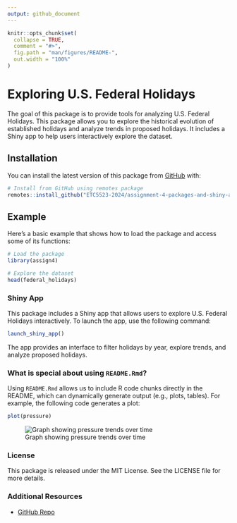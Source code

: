 ```yaml
---
output: github_document
---
```


<!-- README.md is generated from README.Rmd. Please edit that file -->

```r
knitr::opts_chunk$set(
  collapse = TRUE,
  comment = "#>",
  fig.path = "man/figures/README-",
  out.width = "100%"
)
```

# Exploring U.S. Federal Holidays

<!-- badges: start -->
<!-- badges: end -->

The goal of this package is to provide tools for analyzing U.S. Federal Holidays. This package allows you to explore the historical evolution of established holidays and analyze trends in proposed holidays. It includes a Shiny app to help users interactively explore the dataset.

## Installation

You can install the latest version of this package from [GitHub](https://github.com/ETC5523-2024/assignment-4-packages-and-shiny-apps-xiaoranzhong0924) with:

```r
# Install from GitHub using remotes package
remotes::install_github("ETC5523-2024/assignment-4-packages-and-shiny-apps-xiaoranzhong0924")
```

## Example

Here’s a basic example that shows how to load the package and access some of its functions:

```r
# Load the package
library(assign4)

# Explore the dataset
head(federal_holidays)
```

### Shiny App

This package includes a Shiny app that allows users to explore U.S. Federal Holidays interactively. To launch the app, use the following command:

```r
launch_shiny_app()
```

The app provides an interface to filter holidays by year, explore trends, and analyze proposed holidays.

### What is special about using `README.Rmd`?

Using `README.Rmd` allows us to include R code chunks directly in the README, which can dynamically generate output (e.g., plots, tables). For example, the following code generates a plot:

```r
plot(pressure)
```

![Graph showing pressure trends over time](man/figures/README-pressure-1.png)


### License

This package is released under the MIT License. See the LICENSE file for more details.

### Additional Resources

- [GitHub Repo](https://github.com/ETC5523-2024/assignment-4-packages-and-shiny-apps-xiaoranzhong0924)
